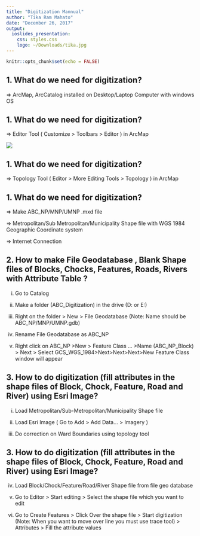 ```yaml
---
title: "Digitization Mannual"
author: "Tika Ram Mahato"
date: "December 26, 2017"
output: 
  ioslides_presentation:
    css: styles.css
    logo: ~/Downloads/tika.jpg
---
```


```r
knitr::opts_chunk$set(echo = FALSE)
```


## 1. What do we need for digitization?

 => ArcMap,  ArcCatalog installed on Desktop/Laptop Computer with windows OS
 
## 1. What do we need for digitization?

 => Editor Tool ( Customize > Toolbars > Editor ) in ArcMap

![](images/editor.png)

## 1. What do we need for digitization?

 => Topology Tool ( Editor > More Editing Tools > Topology ) in ArcMap
 
## 1. What do we need for digitization?

 => Make  ABC_NP/MNP/UMNP .mxd file

 => Metropolitan/Sub Metropolitan/Municipality Shape file with WGS 1984 Geographic Coordinate system 

 => Internet Connection


## 2. How  to make File Geodatabase , Blank Shape files of Blocks, Chocks, Features,  Roads, Rivers with Attribute Table ?

i. Go to Catalog

ii. Make a folder (ABC_Digitization) in the drive (D: or E:)

iii. Right on the folder > New > File Geodatabase (Note: Name should be ABC_NP/MNP/UMNP.gdb)

iv. Rename File Geodatabase as ABC_NP

v. Right click on ABC_NP >New > Feature Class … >Name (ABC_NP_Block) > Next > 
Select GCS_WGS_1984>Next>Next>Next>New  Feature Class window will appear


## 3. How to do digitization (fill attributes in the shape files of Block, Chock, Feature, Road and River)  using  Esri Image?

i. Load Metropolitan/Sub-Metropolitan/Municipality Shape file
  
ii. Load Esri Image ( Go to Add > Add Data…  > Imagery  )

iii. Do correction on Ward Boundaries using topology tool

## 3. How to do digitization (fill attributes in the shape files of Block, Chock, Feature, Road and River)  using  Esri Image?

iv. Load Block/Chock/Feature/Road/River Shape file from file geo database

v. Go to Editor > Start editing > Select the shape file which you want to edit

vi. Go to Create Features > Click Over the shape file > Start digitization (Note: When you want  to move over  line you must use trace tool) > Attributes > Fill the attribute values
   






  







